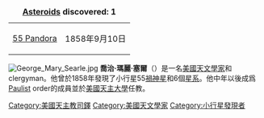 {| class="wikitable" align="right" style="margin: 1em; margin-top: 0;"
|+ '''[[Asteroid|Asteroid]]s discovered: 1'''
| [[55_Pandora|55 Pandora]] || 1858年9月10日
|}
[[File:George_Mary_Searle.jpg|thumb]]
'''喬治·瑪麗·塞爾'''（{{bd|1839年|6月27日|1918年|6月27日}}）是一名[[美國|美國]][[天文學家|天文學家]]和clergyman。他曾於1858年發現了小行星55[[禍神星|禍神星]]和6個[[星系|星系]]。他中年以後成爲[[Paulist|Paulist]] order的成員並於[[美國天主大學|美國天主大學]]任教。

{{Authority control}}
{{DEFAULTSORT:Searle, George Mary}}
[[Category:美國天主教司鐸|Category:美國天主教司鐸]]
[[Category:美國天文學家|Category:美國天文學家]]
[[Category:小行星發現者|Category:小行星發現者]]

{{US-astronomer-stub}}